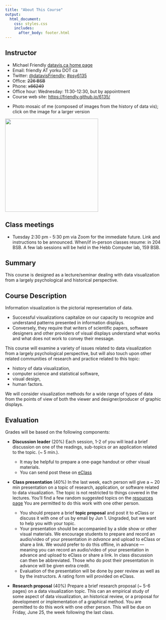 ```yaml
---
title: "About This Course"
output:
  html_document:
    css: styles.css
    includes:
      after_body: footer.html
---
```



## Instructor

* Michael Friendly [datavis.ca home page](http://datavis.ca)
* Email: friendly AT yorku DOT ca
* Twitter: [@datavisFriendly](http://twitter.com/datavisFriendly); [#psy6135](https://twitter.com/search?q=%23psy6135)
* Office: ~~226 BSB~~
* Phone: ~~x66249~~
* Office hour: Wednesday: 11:30-12:30, but by appointment
* Course web site: [https://friendly.github.io/6135/](https://friendly.github.io/6135/)
<!--
* TAs: 
  + Nataly Beribisky <natalyb1 AR yorku DOT ca>
  + Justeena Zaki-Azat <justeena AT yorku DOT ca>
-->

<!-- ```{r, out.width = "400px"} -->
<!-- knitr::include_graphics("images/MichaelFriendly-Mosaic-50pct-cropped.jpg") -->
<!-- ``` -->

* Photo mosaic of me (composed of images from the history of data vis); click on the image for a larger version

<a href="images/MichaelFriendly-Mosaic-50pct-cropped.jpg"><img src="images/MichaelFriendly-Mosaic-50pct-cropped.jpg" width="300px"></a>

## Class meetings

* Tuesday 2:30 pm - 5:30 pm via Zoom for the immediate future. Link and instructions to be announced.
When/if in-person classes resume: in 204 BSB. A few lab sessions will be held in the Hebb Computer lab, 159 BSB.
<!-- 

204 BSB; lab sessions will be held in the Hebb Computer lab, 159 BSB. -->


<!--
## Class discussion forum

This term we will be using eClass for class discussion. The system is designed to make it
easier to communicate with your classmates, the TA, and myself.
Rather than emailing questions to a listserv or to us individually, 
I encourage you to post your questions on eClass. 

Students in the course are automatically subscribed.
The link is: https://eclass.yorku.ca/eclass/user/index.php?id=37950
-->

## Summary

This course is designed as a lecture/seminar dealing with data visualization from a largely psychological and historical perspective. 

## Course Description

Information visualization is the pictorial representation of data. 

* Successful visualizations capitalize on our capacity to recognize and understand patterns presented in information displays. 
* Conversely, they require that writers of scientific papers, software designers and other providers of visual displays understand what works and what does not work to convey their message. 

This course will examine a variety of issues related to data visualization from a largely psychological perspective, but will also touch upon other related communities of research and practice related to this topic:

* history of data visualization, 
* computer science and statistical software,
* visual design, 
* human factors. 

We will consider visualization methods for a wide range of types of data from the points of view of both the viewer and designer/producer of graphic displays. 

## Evaluation
Grades will be based on the following components:

* **Discussion leader** (20%)
Each session, 1-2 of you will lead a brief discussion on one of the readings, sub-topics or an application related
to the topic. (~ 5 min.).  

    + It may be helpful to prepare a one-page handout or other visual materials. 
    + You can send post these on [eClass](https://eclass.yorku.ca/eclass/user/index.php?id=37950) 
    <!-- + With your permission, I will post these to the [students page](students.html) -->


* **Class presentation** (40%)
  In the last week, each person will give a ~ 20 min presentation on a topic of research, application, or software related to data visualization. The topic is not restricted to things covered in the lectures. You'll find a few random suggested topics
  on the [resources page](resources.html)
  You are permitted to do this work with one other person.

    + You should prepare a brief **topic proposal** and post it to eClass or discuss it with one of us by email by Jun 1.
    Ungraded, but we want to help you with your topic.
    + Your presentation should be accompanied by a slide show or other visual materials. We encourage students to prepare
    and record an audio/video of your presentation _in advance_ and upload to eClass or share a link. 
    We would prefer to do this offline, in advance --- meaning you can record an audio/video of your presentation in advance and upload to eClass or share a link. In class discussion can then be abbreviated.
    Those who do post their presentation in advance will be given extra credit.
    + Evaluation of the presentation will be done by peer review as well as by the instructors. A rating form will provided
    on eClass.


* **Research proposal** (40%)
  Prepare a brief research proposal (~ 5-6 pages) on a data visualization topic. This can an empirical study of
  some aspect of data visualization, an historical review, or a proposal for development or implementation of
  a graphical method. You are permitted to do this work with one other person. This will be due on Friday, June 25, the week following the last class.
